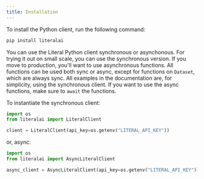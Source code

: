 ```yaml
---
title: Installation
---
```


To install the Python client, run the following command:

```bash
pip install literalai
```

You can use the Literal Python client synchronous or asynchonous. For trying it out on small scale, you can use the synchronous version. If you move to production, you'll want to use asynchronous functions. All functions can be used both sync or async, except for functions on `Dataset`, which are always sync. All examples in the documentation are, for simplicity, using the synchronous client. If you want to use the async functions, make sure to `await` the functions.

To instantiate the synchronous client:

```python
import os
from literalai import LiteralClient

client = LiteralClient(api_key=os.getenv("LITERAL_API_KEY")) 
```

or, async:

```python
import os
from literalai import AsyncLiteralClient

async_client = AsyncLiteralClient(api_key=os.getenv("LITERAL_API_KEY")) 
```